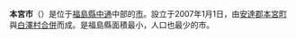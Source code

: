{{日本都市|
自治體名=本宮市|
圖像=[[File:Mt.Adatara.jpg|240px]]|
圖像說明=[[安達太良山|安達太良山]]|
市章=[[File:Symbol_of_Motomiya_Fukushima.svg|100px]]|
日文原名=本宮市|
平假名=もとみやし|
羅馬字拼音=Motomiya-shi|
都道府縣=福島縣|
支廳=|
編號=07214-1|
面積=87.94|
邊界未定=|
人口=31,748|
統計時間=2006年9月1日|
自治體=[[郡山市|郡山市]]、[[二本松市|二本松市]]、[[大玉村|大玉村]]、[[三春町|三春町]]|
樹=|
花=|
其他象徵物=|
其他象徵=|
郵遞區號=969-1192|
所在地=本宮市本宮字万世212番地|
電話號碼=243-33-1111|
外部連結=http://www.city.motomiya.lg.jp/|
經度=|
緯度=|
地圖=|
}}
'''本宮市'''（{{jpn|j=本宮市|hg=もとみやし|rm=Motomiya shi|f=y}}）是位于[[福島縣|福島縣]][[中通_(福島縣)|中通]]中部的[[市|市]]。設立于2007年1月1日，由[[安達郡|安達郡]][[本宮町_(福島縣)|本宮町]]與[[白澤村_(福島縣)|白澤村]][[市町村合併|合併]]而成。是福島縣面積最小，人口也最少的市。

{{福島縣}}